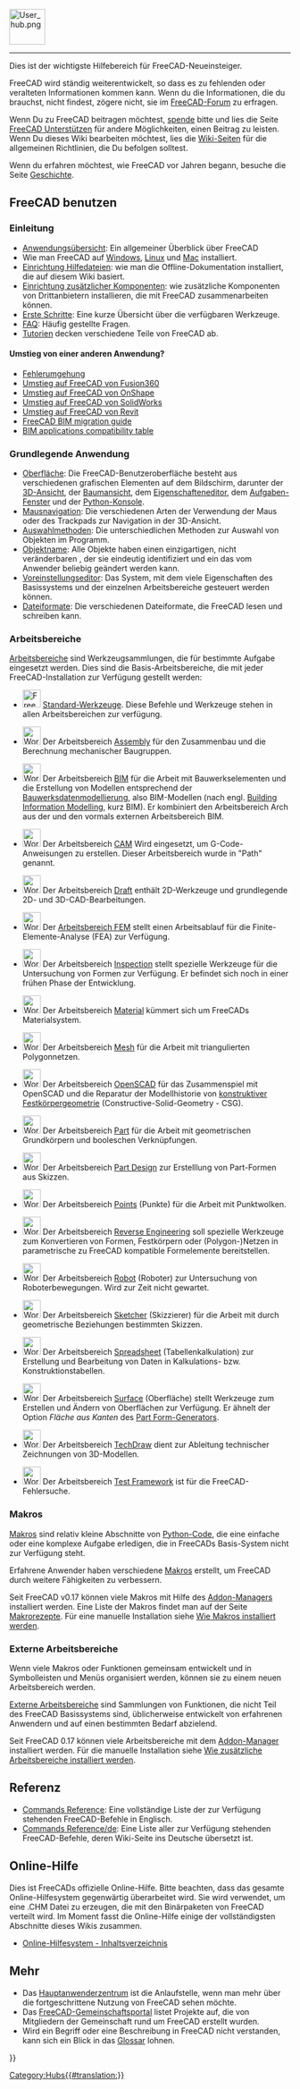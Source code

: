 <languages/>
{{TOCright}}
[[Image:User_hub.png|64px]]
----

Dies ist der wichtigste Hilfebereich für FreeCAD-Neueinsteiger.

FreeCAD wird ständig weiterentwickelt, so dass es zu fehlenden oder veralteten Informationen kommen kann. Wenn du die Informationen, die du brauchst, nicht findest, zögere nicht, sie im [https://forum.freecad.org FreeCAD-Forum] zu erfragen.

Wenn Du zu FreeCAD beitragen möchtest, [[Donate/de|spende]] bitte und lies die Seite [[Help FreeCAD|FreeCAD Unterstützen]] für andere Möglichkeiten, einen Beitrag zu leisten. Wenn Du dieses Wiki bearbeiten möchtest, lies die [[WikiPages/de|Wiki-Seiten]] für die allgemeinen Richtlinien, die Du befolgen solltest.

Wenn du erfahren möchtest, wie FreeCAD vor Jahren begann, besuche die Seite [[History/de|Geschichte]].

<span id="Using_FreeCAD"></span>
== FreeCAD benutzen ==

<span id="Introduction"></span>
===Einleitung===

<div class="mw-translate-fuzzy">
* [[About FreeCAD/de|Anwendungsübersicht]]: Ein allgemeiner Überblick über FreeCAD
* Wie man FreeCAD auf [[Installing_on_Windows/de|Windows]], [[Installing_on_Linux/de|Linux]] und [[Installing_on_Mac/de|Mac]] installiert.
* [[Installing Helpfile/de|Einrichtung Hilfedateien]]: wie man die Offline-Dokumentation installiert, die auf diesem Wiki basiert.
* [[Installing_additional_components/de|Einrichtung zusätzlicher Komponenten]]: wie zusätzliche Komponenten von Drittanbietern installieren, die mit FreeCAD zusammenarbeiten können.
* [[Getting started/de|Erste Schritte]]: Eine kurze Übersicht über die verfügbaren Werkzeuge.
* [[Frequently_asked_questions/de|FAQ]]: Häufig gestellte Fragen.
* [[Tutorials/de|Tutorien]] decken verschiedene Teile von FreeCAD ab.
</div>

<span id="Migrating_from_other_software?"></span>
====Umstieg von einer anderen Anwendung?====

* [[Workarounds/de|Fehlerumgehung]]
* [[Migrating_to_FreeCAD_from_Fusion360/de|Umstieg auf FreeCAD von Fusion360]]
* [[Migrating_to_FreeCAD_from_OnShape/de|Umstieg auf FreeCAD von OnShape]]
* [[Migrating_to_FreeCAD_from_SolidWorks/de|Umstieg auf FreeCAD von SolidWorks]]
* [[Migrating_to_FreeCAD_from_Revit/de|Umstieg auf FreeCAD von Revit]]
* [https://yorik.uncreated.net/blog/2020-010-freecad-bim-guide FreeCAD BIM migration guide]
* [[BIM_application_compatibility_table/de|BIM applications compatibility table]]

<span id="Basic_application"></span>
===Grundlegende Anwendung===

*[[Interface/de|Oberfläche]]: Die FreeCAD-Benutzeroberfläche besteht aus verschiedenen grafischen Elementen auf dem Bildschirm, darunter der [[3D_view/de|3D-Ansicht]], der [[Tree_view/de|Baumansicht]], dem [[Property_editor/de|Eigenschafteneditor]], dem [[Task_panel/de|Aufgaben-Fenster]] und der [[Python_console/de|Python-Konsole]].
*[[Mouse_navigation/de|Mausnavigation]]: Die verschiedenen Arten der Verwendung der Maus oder des Trackpads zur Navigation in der 3D-Ansicht.
*[[Selection_methods/de|Auswahlmethoden]]: Die unterschiedlichen Methoden zur Auswahl von Objekten im Programm.
*[[Object_name/de|Objektname]]: Alle Objekte haben einen einzigartigen, nicht veränderbaren {{incode|Namen}}, der sie eindeutig identifiziert und ein {{incode|Label}} das vom Anwender beliebig geändert werden kann.
*[[Preferences_Editor/de|Voreinstellungseditor]]: Das System, mit dem viele Eigenschaften des Basissystems und der einzelnen Arbeitsbereiche gesteuert werden können.
*[[Import_Export/de|Dateiformate]]: Die verschiedenen Dateiformate, die FreeCAD lesen und schreiben kann.

<span id="Workbenches"></span>
===Arbeitsbereiche===

[[Workbenches/de|Arbeitsbereiche]] sind Werkzeugsammlungen, die für bestimmte Aufgabe eingesetzt werden. Dies sind die Basis-Arbeitsbereiche, die mit jeder FreeCAD-Installation zur Verfügung gestellt werden:

<!--Please keep this list consistent with Online_Help_Toc and Workbenches-->
* [[Image:Freecad.svg|32px]] [[Std_Base/de| Standard-Werkzeuge]]. Diese Befehle und Werkzeuge stehen in allen Arbeitsbereichen zur verfügung.

* [[Image:Workbench_Assembly.svg|32px]] Der Arbeitsbereich [[Assembly_Workbench/de|Assembly]] für den Zusammenbau und die Berechnung mechanischer Baugruppen. {{Version/de|1.0}}

* [[Image:Workbench_BIM.svg|32px]] Der Arbeitsbereich [[BIM_Workbench/de|BIM]] für die Arbeit mit Bauwerkselementen und die Erstellung von Modellen entsprechend  der [https://de.wikipedia.org/wiki/Building_Information_Modeling Bauwerksdatenmodellierung], also BIM-Modellen (nach engl. [https://en.wikipedia.org/wiki/Building_information_modeling Building Information Modelling], kurz BIM). Er kombiniert den Arbeitsbereich Arch aus der {{VersionMinus/de|0.21}} und den vormals externen Arbeitsbereich BIM.

* [[Image:Workbench_CAM.svg|32px]] Der Arbeitsbereich [[CAM_Workbench/de|CAM]] Wird eingesetzt, um G-Code-Anweisungen zu erstellen. Dieser Arbeitsbereich wurde in {{VersionMinus/de|0.21}} "Path" genannt.

* [[Image:Workbench_Draft.svg|32px]] Der Arbeitsbereich [[Draft_Workbench/de|Draft]] enthält 2D-Werkzeuge und grundlegende 2D- und 3D-CAD-Bearbeitungen.

* [[Image:Workbench_FEM.svg|32px]] Der [[FEM_Workbench/de|Arbeitsbereich FEM]] stellt einen Arbeitsablauf für die Finite-Elemente-Analyse (FEA) zur Verfügung.

* [[Image:Workbench_Inspection.svg|32px]] Der Arbeitsbereich [[Inspection_Workbench/de|Inspection]] stellt spezielle Werkzeuge für die Untersuchung von Formen zur Verfügung. Er befindet sich noch in einer frühen Phase der Entwicklung.

* [[Image:Workbench_Material.svg|32px]] Der Arbeitsbereich [[Material_Workbench/de|Material]] kümmert sich um FreeCADs Materialsystem. {{Version/de|1.0}}

* [[Image:Workbench_Mesh.svg|32px]] Der Arbeitsbereich [[Mesh_Workbench/de|Mesh]] für die Arbeit mit triangulierten Polygonnetzen.

* [[Image:Workbench_OpenSCAD.svg|32px]] Der Arbeitsbereich [[OpenSCAD_Workbench/de|OpenSCAD]] für das Zusammenspiel mit OpenSCAD und die Reparatur der Modellhistorie von [[constructive_solid_geometry/de|konstruktiver Festkörpergeometrie]] (Constructive-Solid-Geometry - CSG).

* [[Image:Workbench_Part.svg|32px]] Der Arbeitsbereich [[Part_Workbench/de|Part]] für die Arbeit mit geometrischen Grundkörpern und booleschen Verknüpfungen.

* [[Image:Workbench_PartDesign.svg|32px]] Der Arbeitsbereich [[PartDesign_Workbench/de|Part Design]] zur Erstelllung von Part-Formen aus Skizzen.

* [[Image:Workbench_Points.svg|32px]] Der Arbeitsbereich [[Points_Workbench/de|Points]] (Punkte) für die Arbeit mit Punktwolken.

* [[Image:Workbench_Reverse_Engineering.svg|32px]] Der Arbeitsbereich [[Reverse_Engineering_Workbench/de|Reverse Engineering]] soll spezielle Werkzeuge zum Konvertieren von Formen, Festkörpern oder (Polygon-)Netzen in parametrische zu FreeCAD kompatible Formelemente bereitstellen.

* [[Image:Workbench_Robot.svg|32px]] Der Arbeitsbereich [[Robot_Workbench/de|Robot]] (Roboter) zur Untersuchung von Roboterbewegungen. Wird zur Zeit nicht gewartet.

* [[Image:Workbench_Sketcher.svg|32px]] Der Arbeitsbereich [[Sketcher_Workbench/de|Sketcher]] (Skizzierer) für die Arbeit mit durch geometrische Beziehungen bestimmten Skizzen.

* [[Image:Workbench_Spreadsheet.svg|32px]] Der Arbeitsbereich [[Spreadsheet_Workbench/de|Spreadsheet]] (Tabellenkalkulation) zur Erstellung und Bearbeitung von Daten in Kalkulations- bzw. Konstruktionstabellen.

* [[Image:Workbench_Surface.svg|32px]] Der Arbeitsbereich [[Surface_Workbench/de|Surface]] (Oberfläche) stellt Werkzeuge zum Erstellen und Ändern von Oberflächen zur Verfügung. Er ähnelt der Option ''Fläche aus Kanten'' des [[Part_Builder/de|Part Form-Generators]].

* [[Image:Workbench_TechDraw.svg|32px]] Der Arbeitsbereich [[TechDraw_Workbench/de|TechDraw]] dient zur Ableitung technischer Zeichnungen von 3D-Modellen.

* [[Image:Workbench_Test.svg|32px]] Der Arbeitsbereich [[Testing/de|Test Framework]] ist für die FreeCAD-Fehlersuche.

<span id="Macros"></span>
===Makros===

[[Macros/de|Makros]] sind relativ kleine Abschnitte von [[Python/de|Python-Code]], die eine einfache oder eine komplexe Aufgabe erledigen, die in FreeCADs Basis-System nicht zur Verfügung steht.

Erfahrene Anwender haben verschiedene [[macros/de|Makros]] erstellt, um FreeCAD durch weitere Fähigkeiten zu verbessern.

Seit FreeCAD v0.17 können viele Makros mit Hilfe des [[Std_AddonMgr/de|Addon-Managers]] installiert werden. Eine Liste der Makros findet man auf der Seite [[Macros_recipes/de|Makrorezepte]]. Für eine manuelle Installation siehe [[How_to_install_macros/de|Wie Makros installiert werden]].

<span id="External_workbenches"></span>
===Externe Arbeitsbereiche===

Wenn viele Makros oder Funktionen gemeinsam entwickelt und in Symbolleisten und Menüs organisiert werden, können sie zu einem neuen Arbeitsbereich werden.

[[External_workbenches/de|Externe Arbeitsbereiche]] sind Sammlungen von Funktionen, die nicht Teil des FreeCAD Basissystems sind, üblicherweise entwickelt von erfahrenen Anwendern und auf einen bestimmten Bedarf abzielend.

Seit FreeCAD 0.17 können viele Arbeitsbereiche mit dem [[Std_AddonMgr/de|Addon-Manager]] installiert werden. Für die manuelle Installation siehe [[How_to_install_additional_workbenches/de|Wie zusätzliche Arbeitsbereiche installiert werden]].

<span id="Reference"></span>
==Referenz==

* [[List_of_Commands|Commands Reference]]: Eine vollständige Liste der zur Verfügung stehenden FreeCAD-Befehle in Englisch.
* [[List_of_Commands/de|Commands Reference/de]]: Eine Liste aller zur Verfügung stehenden FreeCAD-Befehle, deren Wiki-Seite ins Deutsche übersetzt ist.

<span id="Online_Help"></span>
==Online-Hilfe==

<!-- Um die Online-Hilfe in FreeCAD herunterzuladen, müssen in FreeCAD unter [[Preferences Editor/de|Einstellungseditor]] die richtige URL eingestellt werden. Derzeit muss die richtige URL auf diese Seite zeigen. Das bedeutet, dass du es setzt auf:
 [https://web.archive.org/web/20070224011058/http://juergen-riegel.net/FreeCAD/Docu/index.php/User_hub https://web.archive.org/web/20070224011058/http://juergen-riegel.net/FreeCAD/Docu/index.php/User_hub]
-->

Dies ist FreeCADs offizielle Online-Hilfe. Bitte beachten, dass das gesamte Online-Hilfesystem gegenwärtig überarbeitet wird. Sie wird verwendet, um eine .CHM Datei zu erzeugen, die mit den Binärpaketen von FreeCAD verteilt wird. Im Moment fasst die Online-Hilfe einige der vollständigsten Abschnitte dieses Wikis zusammen.
* [[Online_Help_Toc/de|Online-Hilfesystem - Inhaltsverzeichnis]]

<span id="More"></span>
== Mehr ==

* Das [[Power_users_hub/de|Hauptanwenderzentrum]] ist die Anlaufstelle, wenn man mehr über die fortgeschrittene Nutzung von FreeCAD sehen möchte.
* Das [[FreeCAD_Community_Portal/de|FreeCAD-Gemeinschaftsportal]] listet Projekte auf, die von Mitgliedern der Gemeinschaft rund um FreeCAD erstellt wurden.
* Wird ein Begriff oder eine Beschreibung in FreeCAD nicht verstanden, kann sich ein Blick in das [[Glossary/de|Glossar]] lohnen.


{{Userdocnavi{{#translation:}}}}
[[Category:Hubs{{#translation:}}]]